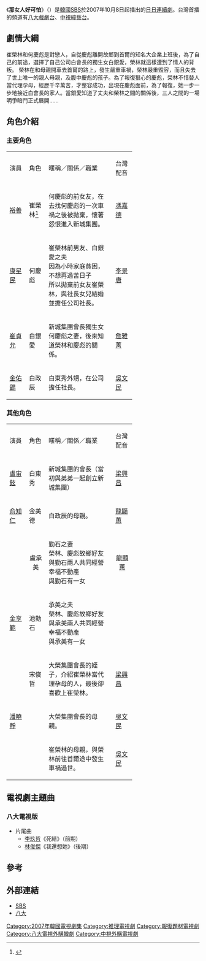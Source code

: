 {{noteTA
|T=zh-hans:那女人好可怕;zh-hant:那女人好可怕;zh-tw:殘酷的愛
|1=zh-hans:那女人好可怕;zh-hant:那女人好可怕;zh-tw:殘酷的愛
|2=zh:榮林;zh-hans:荣林;zh-hant:榮林;zh-tw:詠琳
}}
{{Infobox Television
| show_name            = 那女人好可怕
| original_name        = {{lang|ko|그 여자가 무서워}}
| image                = [[File:That_Woman_is_Scary.jpg|250px]]
| caption              = 
| show_name_2          = 
| genre                = 
| format               = 
| creator              = 
| developer            = 
| writer               = {{lk|徐煐明|서영명}}
| director             = [[鄭孝|鄭孝]]
| creative_director    = 
| presenter            = 
| starring             = [[裕善|裕善]]、[[康星民|康星民]]、[[崔貞允|崔貞允]]、[[金佑錫|金佑錫]]
| slogan               = 
| theme_music_composer = 
| opentheme            = 
| endtheme             = 
| composer             = 
| country              = {{flag|KOR|name=南韓}} 
| language             = [[韓語|韓語]]
| num_seasons          = <!-- or num_series -->
| num_episodes         = 127集
| list_episodes        = 
| executive_producer   = 
| producer             = [[金英燮|金英燮]]
| editor               = 
| location             = {{flag|KOR|name=南韓}} 
| runtime              = 40分鐘
| company              = JS Pictures
| distributor          = 
| channel              = [[SBS_(韓國)|SBS]]
| first_run            = {{flag|KOR|name=南韓}} 
| first_aired          = {{Nowrap begin}}{{Start date|2007|10|8}}
| last_aired           = {{End date|2008|4|18}}{{Nowrap end}}
| related              = 
| website              = http://wizard2.sbs.co.kr/resource/template/contents/tpl_iframetype.jsp?vProgId=1000411&vVodId=V0000330114&vMenuId=1007426
| production_website   = 
| show_name_zh-cn      = 
| show_name_zh-tw      = 殘酷的愛
| show_name_zh-hk      = 
| show_name_zh-sg      = 
}}

《'''那女人好可怕'''》（{{lang-ko|그 여자가 무서워}}）是[[韓國|韓國]][[SBS_(韓國)|SBS]]於2007年10月8日起播出的[[SBS日日連續劇|日日連續劇]]。台灣首播的頻道有[[八大戲劇台|八大戲劇台]]、[[中視經典台|中視綜藝台]]。

==劇情大綱==
崔榮林和何慶彪是對戀人，自從慶彪離開故鄉到首爾的知名大企業上班後，為了自己的前途，選擇了自己公司白會長的獨生女白銀愛，榮林就這樣遭到了情人的背叛。 榮林在和母親開車去首爾的路上，發生嚴重車禍，榮林嚴重毀容，而且失去了世上唯一的親人母親，及腹中慶彪的孩子。為了報復狠心的慶彪，榮林不惜替人當代理孕母，經歷千辛萬苦，才整容成功，出現在慶彪面前，為了報復，她一步一步地接近白會長的家人。當銀愛知道了丈夫和榮林之間的關係後，三人之間的一場明爭暗鬥正式展開……

==角色介紹==
=== 主要角色 ===
{|class="wikitable" width="65%" style="text-align:center;"
|- style="background:cornflowerblue;font-weight:bold;color:snow"
|width=12%|演員||width=12%|角色||暱稱／關係／職業||width=12%|台灣配音
|-
|[[裕善|裕善]]||崔榮林<ref>{{Cite web |url=http://i.imgur.com/CcWsmnF.jpg |title=第124集在母親墓碑旁顯示的漢字名為：崔-{榮林}- |access-date=2017-02-05 |archive-date=2017-02-05 |archive-url=https://web.archive.org/web/20170205181459/http://i.imgur.com/CcWsmnF.jpg |dead-url=no }}</ref>||align=left|何慶彪的前女友，在去找何慶彪的一次車禍之後被拋棄，懷著怨恨進入新城集團。||[[馮嘉德|馮嘉德]]
|-
|[[康星民|康星民]]||何慶彪||align=left|崔榮林前男友、白銀愛之夫<br />因為小時家庭貧困，不想再過苦日子<BR>所以拋棄前女友崔榮林，與社長女兒結婚並擔任公司社長。||[[李景唐|李景唐]]
|-
|[[崔貞允|崔貞允]]||白銀愛||align=left|新城集團會長獨生女<BR>何慶彪之妻，後來知道榮林和慶彪的關係。||[[詹雅菁|詹雅菁]]
|-
|[[金佑錫|金佑錫]]||白政辰||align=left|白東秀外甥，在公司擔任社長。||[[吳文民|吳文民]]
|}

=== 其他角色 ===
{|class="wikitable" width="65%" style="text-align:center;"
|- style="background:cornflowerblue;font-weight:bold;color:snow"
|width=12%|演員||width=12%|角色||暱稱／關係／職業||width=12%|台灣配音
|-
|[[盧宙鉉|盧宙鉉]]||白東秀||align=left|新城集團的會長（當初與弟弟一起創立新城集團）||[[梁興昌|梁興昌]]
|-
|[[俞知仁|俞知仁]]||金美德||align=left|白政辰的母親。||[[龍顯蕙|龍顯蕙]]
|-
|{{Link-ko|尹智淑|윤지숙}}||<center>盧承美||align=left|勤石之妻<BR>榮林、慶彪故鄉好友<BR>與勤石兩人共同經營幸福不動產<BR>與勤石有一女||<center>[[龍顯蕙|龍顯蕙]]
|-
|[[金亨範|金亨範]]||池勤石||align=left|承美之夫<br />榮林、慶彪故鄉好友<BR>與承美兩人共同經營幸福不動產<br />與承美有一女||
|-
|{{Link-ko|鄭旭 (1973年)|정욱 (1973년)|鄭旭}}||宋俊哲||align=left|大榮集團會長的姪子，介紹崔榮林當代理孕母的人，最後卻喜歡上崔榮林。||[[梁興昌|梁興昌]]
|-
|[[潘曉靜|潘曉靜]]||||align=left|大榮集團會長的母親。||[[吳文民|吳文民]]
|-
|{{link-ko|吳美妍|오미연}}||||align=left|崔榮林的母親，與榮林前往首爾途中發生車禍過世。||[[吳文民|吳文民]]
|}

==電視劇主題曲==
===八大電視版===
*片尾曲
**[[李玖哲|李玖哲]]《死結》（前期）
**[[林俊傑|林俊傑]]《我還想她》（後期）

== 參考 ==
{{reflist}}

== 外部連結 ==
*[http://wizard2.sbs.co.kr/resource/template/contents/tpl_iframetype.jsp?vProgId=1000411&vVodId=V0000330114&vMenuId=1007426 SBS] {{Wayback|url=http://wizard2.sbs.co.kr/resource/template/contents/tpl_iframetype.jsp?vProgId=1000411&vVodId=V0000330114&vMenuId=1007426 |date=20160304193155 }}{{ko icon}}
*[https://web.archive.org/web/20100627131729/http://www.gtv.com.tw/Program/B051420080910U/ 八大]{{zh-tw}}

{{電視節目的變遷
|電視台= {{KOR}} [[SBS_(韓國)|SBS]]
|播放檔次= [[SBS日日連續劇|日日劇]]
|節目名稱= 那女-{}-人好可怕<br />（2007年10月8日－2008年4月18日）
|上一節目= {{Link-ko|去郊遊的女人|소풍가는 여자}}<br />（2004年5月3日－2004年10月8日）
|下一節目= [[愛子的姐姐敏子|愛子的姐姐敏子]]<br />（2008年4月21日－2008年10月31日）
}}
{{電視節目的變遷
|電視台= {{TWN}} [[八大戲劇台|八大戲劇台]]
|播放檔次= 每週一至週五 21:00 - 23:00<br />10月6日起，改為22:00 - 23:00
|節目名稱= 殘酷-{}-的愛<br />（2008年9月10日－2008年12月16日）
|上一節目= [[李祘_(電視劇)|李祘]]（21:00）<br />（2008年5月22日－2008年9月9日）
----
[[錢的戰爭|錢的戰爭]]（22:00）<br />（2008年7月1日－2008年8月7日）
|下一節目= [[一枝梅|一枝梅]]（21:00）<br />（2008年10月6日－2008年11月14日）
----
[[太陽的女子|太陽的女子]]（22:00）<br />（2008年12月17日－2009年1月28日）
}}

{{SBS日日連續劇}}
{{JS Pictures}}
{{DEFAULTSORT:Geu Yeojaga Museowo}}
[[Category:2007年韓國電視劇集|Category:2007年韓國電視劇集]]
[[Category:推理電視劇|Category:推理電視劇]]
[[Category:報復題材電視劇|Category:報復題材電視劇]]
[[Category:八大電視外購韓劇|Category:八大電視外購韓劇]]
[[Category:中視外購電視劇|Category:中視外購電視劇]]